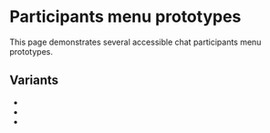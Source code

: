 
<Meta title="Concepts/Developer/Accessibility/Stories/Participants menu prototypes" />

# Participants menu prototypes

This page demonstrates several accessible chat participants menu prototypes.

## Variants

- <FullscreenLink content="Row group grid" parent={parentPath} story="participants-row-group-grid-list" />
- <FullscreenLink
    content="Row group grid with just two columns"
    parent={parentPath}
    story="participants-row-group-grid-list-two-columns"
  />
- <FullscreenLink content="Grid" parent={parentPath} story="participants-grid-list" />
